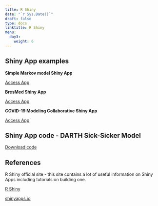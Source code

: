 ---
title: R Shiny
date: "`r Sys.Date()`"
draft: false
type: docs
linktitle: R Shiny
menu:
  day3:
    weight: 6
---

## Shiny App examples

**Simple Markov model Shiny App**

[Access App](https://darkpeakanalytics.shinyapps.io/sadm-mk2/)

**BresMed Shiny App**

[Access App](https://bresmed-intrface-hypothetical-car-t-model.shinyapps.io/IntRface_Model-PharmacoEconomics/)

**COVID-19 Modeling Collaborative Shiny App**

[Access App](https://www.covid-19-mc.ca/interactive-models/hospital-resources)

## Shiny App code - DARTH Sick-Sicker Model

[Download code](../../../Course_Modularization/Markov models/Markov Sick-Sicker/Markov SickSicker Shiny.R)


## References

R Shiny official site - this site contains a lot of useful information on Shiny Apps including tutorials on building one.

[R Shiny](https://shiny.rstudio.com/)

[shinyapps.io](https://www.shinyapps.io/#:~:text=shinyapps.io%20is%20secure%2Dby,access%20is%20always%20SSL%20encrypted)

